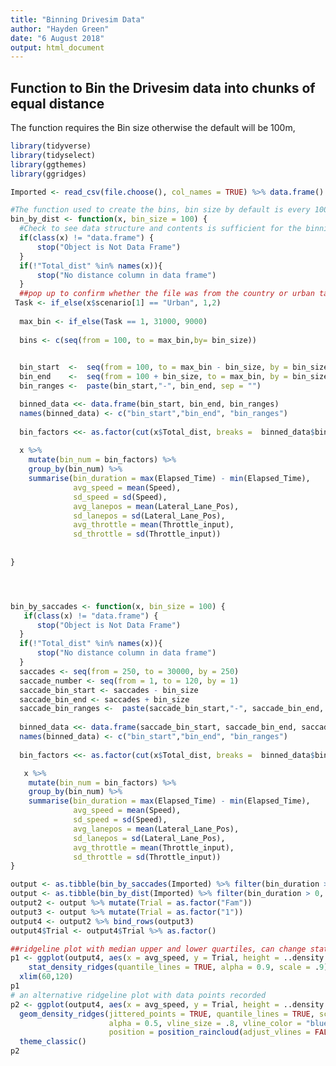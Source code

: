 ```yaml
---
title: "Binning Drivesim Data"
author: "Hayden Green"
date: "6 August 2018"
output: html_document
---
```


## Function to Bin the Drivesim data into chunks of equal distance
  The function requires the Bin size otherwise the default will be 100m,


```r
library(tidyverse)
library(tidyselect)
library(ggthemes)
library(ggridges)

Imported <- read_csv(file.choose(), col_names = TRUE) %>% data.frame()

#The function used to create the bins, bin size by default is every 100m  
bin_by_dist <- function(x, bin_size = 100) {
  #Check to see data structure and contents is sufficient for the binning function. 
  if(class(x) != "data.frame") {
      stop("Object is Not Data Frame")
  }
  if(!"Total_dist" %in% names(x)){
      stop("No distance column in data frame")
  }
  ##pop up to confirm whether the file was from the country or urban task. 
 Task <- if_else(x$scenario[1] == "Urban", 1,2)
    
  max_bin <- if_else(Task == 1, 31000, 9000)
  
  bins <- c(seq(from = 100, to = max_bin,by= bin_size))

  
  bin_start  <-  seq(from = 100, to = max_bin - bin_size, by = bin_size)
  bin_end    <-  seq(from = 100 + bin_size, to = max_bin, by = bin_size)
  bin_ranges <-  paste(bin_start,"-", bin_end, sep = "")

  binned_data <<- data.frame(bin_start, bin_end, bin_ranges)
  names(binned_data) <- c("bin_start","bin_end", "bin_ranges")
  
  bin_factors <<- as.factor(cut(x$Total_dist, breaks =  binned_data$bin_start, labels = FALSE))
  
  x %>% 
    mutate(bin_num = bin_factors) %>%
    group_by(bin_num) %>% 
    summarise(bin_duration = max(Elapsed_Time) - min(Elapsed_Time),
              avg_speed = mean(Speed), 
              sd_speed = sd(Speed),
              avg_lanepos = mean(Lateral_Lane_Pos), 
              sd_lanepos = sd(Lateral_Lane_Pos),
              avg_throttle = mean(Throttle_input), 
              sd_throttle = sd(Throttle_input))
  
  
}





```

```r

bin_by_saccades <- function(x, bin_size = 100) {
   if(class(x) != "data.frame") {
      stop("Object is Not Data Frame")
  }
  if(!"Total_dist" %in% names(x)){
      stop("No distance column in data frame")
  }
  saccades <- seq(from = 250, to = 30000, by = 250)
  saccade_number <- seq(from = 1, to = 120, by = 1)
  saccade_bin_start <- saccades - bin_size
  saccade_bin_end <- saccades + bin_size
  saccade_bin_ranges <-  paste(saccade_bin_start,"-", saccade_bin_end, sep = "")
  
  binned_data <<- data.frame(saccade_bin_start, saccade_bin_end, saccade_bin_ranges, saccade_number)
  names(binned_data) <- c("bin_start","bin_end", "bin_ranges")
  
  bin_factors <<- as.factor(cut(x$Total_dist, breaks =  binned_data$bin_start, labels = FALSE))

   x %>% 
    mutate(bin_num = bin_factors) %>%
    group_by(bin_num) %>% 
    summarise(bin_duration = max(Elapsed_Time) - min(Elapsed_Time),
              avg_speed = mean(Speed), 
              sd_speed = sd(Speed),
              avg_lanepos = mean(Lateral_Lane_Pos), 
              sd_lanepos = sd(Lateral_Lane_Pos),
              avg_throttle = mean(Throttle_input), 
              sd_throttle = sd(Throttle_input))
}
```





```r
output <- as.tibble(bin_by_saccades(Imported) %>% filter(bin_duration > 0, !is.na(bin_num)))
output <- as.tibble(bin_by_dist(Imported) %>% filter(bin_duration > 0, !is.na(bin_num)))
output2 <- output %>% mutate(Trial = as.factor("Fam"))
output3 <- output %>% mutate(Trial = as.factor("1"))
output4 <- output2 %>% bind_rows(output3)
output4$Trial <- output4$Trial %>% as.factor()
```




```r
##ridgeline plot with median upper and lower quartiles, can change stat_density_ridges(quantile_lines = TRUE, quantiles = c() ) and then 
p1 <- ggplot(output4, aes(x = avg_speed, y = Trial, height = ..density..)) +
    stat_density_ridges(quantile_lines = TRUE, alpha = 0.9, scale = .9)+
  xlim(60,120)
p1
# an alternative ridgeline plot with data points recorded
p2 <- ggplot(output4, aes(x = avg_speed, y = Trial, height = ..density..)) +
  geom_density_ridges(jittered_points = TRUE, quantile_lines = TRUE, scale = 0.8, 
                      alpha = 0.5, vline_size = .8, vline_color = "blue", point_size = 0.4,
                      position = position_raincloud(adjust_vlines = FALSE)) +
  theme_classic()
p2

```

